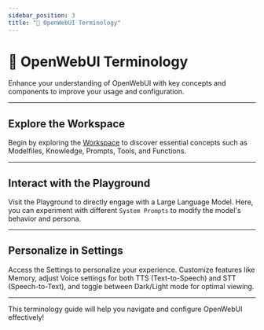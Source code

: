 ```yaml
---
sidebar_position: 3
title: "📖 OpenWebUI Terminology"
---
```


# 📖 OpenWebUI Terminology

Enhance your understanding of OpenWebUI with key concepts and components to improve your usage and configuration.

---

## Explore the Workspace  
Begin by exploring the [Workspace](../../features/workspace) to discover essential concepts such as Modelfiles, Knowledge, Prompts, Tools, and Functions.

---

## Interact with the Playground  
Visit the Playground to directly engage with a Large Language Model. Here, you can experiment with different `System Prompts` to modify the model's behavior and persona.

---

## Personalize in Settings  
Access the Settings to personalize your experience. Customize features like Memory, adjust Voice settings for both TTS (Text-to-Speech) and STT (Speech-to-Text), and toggle between Dark/Light mode for optimal viewing.

---

This terminology guide will help you navigate and configure OpenWebUI effectively!
